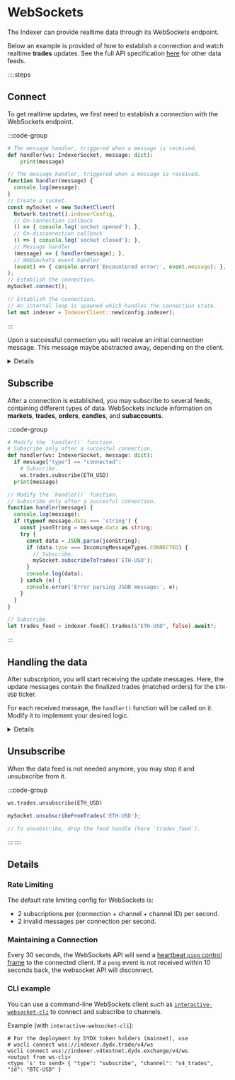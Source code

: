 
# WebSockets

The Indexer can provide realtime data through its WebSockets endpoint.

Below an example is provided of how to establish a connection and watch realtime **trades** updates. See the full API specification [here](/indexer-client/websockets) for other data feeds.

::::steps

## Connect

To get realtime updates, we first need to establish a connection with the WebSockets endpoint.

:::code-group

```python [Python]
# The message handler, triggered when a message is received.
def handler(ws: IndexerSocket, message: dict):
    print(message)
```

```typescript [TypeScript]
// The message handler, triggered when a message is received.
function handler(message) {
  console.log(message);
}
// Create a socket.
const mySocket = new SocketClient(
  Network.testnet().indexerConfig,
  // On-connection callback
  () => { console.log('socket opened'); },
  // On-disconnection callback
  () => { console.log('socket closed'); },
  // Message handler
  (message) => { handler(message); },
  // WebSockets event handler
  (event) => { console.error('Encountered error:', event.message); },
);
// Establish the connection.
mySocket.connect();
```

```rust [Rust]
// Establish the connection.
// An internal loop is spawned which handles the connection state.
let mut indexer = IndexerClient::new(config.indexer);
```

:::


Upon a successful connection you will receive an initial connection message.
This message maybe abstracted away, depending on the client.

<Details title="Connection response">
```tsx
{
  "type": "connected",
  "connection_id": "004a1efa-21bb-4b19-a2e9-a8ffadd6dc53",
  "message_id": 0
}
```
</Details>

## Subscribe

After a connection is established, you may subscribe to several feeds, containing different types of data.
WebSockets include information on __markets__, __trades__, __orders__, __candles__, and __subaccounts__.

:::code-group

```python [Python]
# Modify the `handler()` function.
# Subscribe only after a succesful connection.
def handler(ws: IndexerSocket, message: dict):
  if message["type"] == "connected":
    # Subscribe.
    ws.trades.subscribe(ETH_USD)
  print(message)
```

```typescript [TypeScript]
// Modify the `handler()` function.
// Subscribe only after a succesful connection.
function handler(message) {
  console.log(message);
  if (typeof message.data === 'string') {
    const jsonString = message.data as string;
    try {
      const data = JSON.parse(jsonString);
      if (data.type === IncomingMessageTypes.CONNECTED) {
        // Subscribe.
        mySocket.subscribeToTrades('ETH-USD');
      }
      console.log(data);
    } catch (e) {
      console.error('Error parsing JSON message:', e);
    }
  }
}
```

```rust [Rust]
// Subscribe.
let trades_feed = indexer.feed().trades(&"ETH-USD", false).await?;
```
:::

## Handling the data

After subscription, you will start receiving the update messages.
Here, the update messages contain the finalized trades (matched orders) for the `ETH-USD` ticker.

For each received message, the `handler()` function will be called on it. Modify it to implement your desired logic.

<Details title="Handling in Rust">
In Rust, callbacks are not used. Intead, the handle returned on subscription must be polled.

```rust [Rust]
// Continuous loop running until the feed is stopped.
while let Some(msg) = trades_feed.recv().await {
    println!("New trades update: {msg:?}");
}
```
</Details>

## Unsubscribe

When the data feed is not needed anymore, you may stop it and unsubscribe from it.

:::code-group

```python [Python]
ws.trades.unsubscribe(ETH_USD)
```

```typescript [TypeScript]
mySocket.unsubscribeFromTrades('ETH-USD');
```

```rust [Rust]
// To unsubscribe, drop the feed handle (here `trades_feed`).
```

:::
::::

## Details

### Rate Limiting

The default rate limiting config for WebSockets is:
- 2 subscriptions per (connection + channel + channel ID) per second.
- 2 invalid messages per connection per second.

### Maintaining a Connection

Every 30 seconds, the WebSockets API will send a [heartbeat `ping` control frame](https://developer.mozilla.org/en-US/docs/Web/API/WebSockets_API/Writing_WebSocket_servers#pings_and_pongs_the_heartbeat_of_websockets) to the connected client.
If a `pong` event is not received within 10 seconds back, the websocket API will disconnect.

### CLI example

You can use a command-line WebSockets client such as [`interactive-websocket-cli`](https://www.npmjs.com/package/interactive-websocket-cli) to connect and subscribe to channels.

Example (with `interactive-websocket-cli`):

```tsx
# For the deployment by DYDX token holders (mainnet), use
# wscli connect wss://indexer.dydx.trade/v4/ws
wscli connect wss://indexer.v4testnet.dydx.exchange/v4/ws
<output from ws-cli>
<type 's' to send> { "type": "subscribe", "channel": "v4_trades", "id": "BTC-USD" }
```

